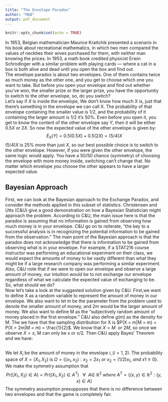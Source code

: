 ---
title: "The Envelope Paradox"
author: "MGB"
output: pdf_document
---

```{r setup, include=FALSE}
knitr::opts_chunk$set(echo = TRUE)
```

In 1953, Belgian mathematician Maurice Kraitchik presented a scenario in his book about recreational mathematics, in which two men compared the values of neckties their wives purchased for them, with neither man knowing the prices. In 1953, a math book credited physicist Erwin Schrodinger with a similar problem with playing cards — where a cat in a box is both alive and dead until you open the box and find out. 
\
The envelope paradox is about two envelopes. One of them contains twice as much money as the other one, and you get to choose which one you want to take. But before you open your envelope and find out whether you’ve won, the smaller prize or the larger prize, you have the opportunity to switch to the other envelope, so, do you switch?
\
Let's say if $X$ is inside the envelope, We don’t know how much X is, just that there’s something in the envelope we can call X. The probability of that envelope containing the smaller value is $1/2$, and the probability of it containing the larger amount is $1/2$ it's 50\%.
Even before you open it, you get to know the content of the other envelope say $Y$, then it will be either $0.5X$ or $2X$. So now the expected value of the other envelope is given by:
\
$$E_X(Y)= 0.5(0.5X)+0.5(2X)=(5/4)X$$
$(5/4)X$ is 25\% more than just $X$, so our best possible choice is to switch to the other envelope. However, if you were given the other envelope, the same logic would apply. You have a $50/50$ chance (symmetry) of choosing the envelope with more money inside, switching can’t change that. No matter which envelope you choose the other appears to have a larger expected value.

## Bayesian Approach
 
First, we can look at the Bayesian approach to the Exchange Paradox, and consider the methods applied in this subset of statistics. Christensen and Utts (C&U) give a good demonstration on how a Bayesian Statistician might approach the problem. According to C&U, the main issue here is that the paradox is assuming that no information is gained from observing how much money is in your envelope. C&U go on to reiterate, “the key to a successful analysis is in recognizing the potential information to be gained from the observation.” The main point of the Bayesian approach is that the paradox does not acknowledge that there is information to be gained from observing what is in your envelope. For example, if a STAT216 course instructor was performing an educational experiment on their class, we would expect the amounts of money to be vastly different than what they might be if a large research company was performing a similar experiment. Also, C&U note that if we were to open our envelope and observe a large amount of money, our intuition would be to not exchange our envelope regardless of what we calculate the expected value of exchanging to be. So, what should we do?
\
Now let’s take a look at the suggested solution given by C&U. First,we want to define X as a random variable to represent the amount of money in our envelope. We also want to let m be the parameter from the problem used to denote the smaller amount of money, and 2m would be the larger amount of money. We also want to define M as the “subjectively random amount of money placed in the first envelope.” C&U also define $g(m)$ as the density for M. The we have that the sampling distribution for X is  $P(X = m|M = m) = P(X = 2m|M = m) = \frac{1}{2}$. We know that $X = M~~or~2M$, so once we observe $X = x$, M can only be x or $x/2$. Then C&U apply Bayes’ Theorem and we have:


## \textcolor{blue}{The Frequentist Approach}

We let $X_i$ be the amount of money in the envelope $i, (i= 1, 2)$. The probability space of $X = (X_1, X_2)$ is $\Omega = \{(x_1,x_2): x_2 = 2x_1~ or~ x_2 = (1/2) x_1,~ and ~x1 \geq 0\}$. We make the symmetry assumption  that $$Pr((X_1, X_2 )\in A )= Pr((X_1, X_2 )\in A^T) ~~~\forall~~A \in~ \mathbb{R}^2 ~where~A^T = \{(x,y)\in \mathbb{R}^2:(y,x) \in A \}$$
The symmetry assumption presupposes that there is no difference between two envelopes and that the game is completely fair.




